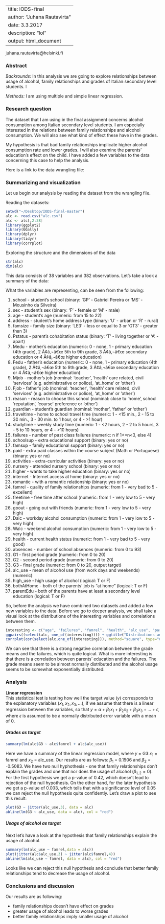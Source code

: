 
---
title: IODS-final
author: "Juhana Rautavirta"
date: 3.3.2017
description: "lol"
output: html_document
---
<p> juhana.rautavirta@helsinki.fi </p>

### Abstract

*Backrounds:*
In this analysis we are going to explore relationships between usage of alcohol, family relationships and grades of Italian secondary level students. I
  
*Methods:*
I am using multiple and simple linear regression.

### Research question

The dataset that I am using in the final assignment concerns alcohol consumption among Italian secondary level students. I am especially interested in the relations between family relationships and alcohol consumption. We will also see what kind of effect these have in the grades.

My hypothesis is that bad family relationships implicate higher alcohol consumption rate and lower grades. I will also examine the parents' education's effect on the child. I have added a few variables to the data concerning this case to help the analysis.

Here is a link to the data wrangling file:


### Summarizing and visualization

Let us begin our analysis by reading the dataset from the wrangling file.

Reading the datasets:
```r
setwd("~/Desktop/IODS-final-master")
alc <- read.csv("alc.csv")
alc <- alc[,2:38]
library(ggplot2)
library(GGally)
library(dplyr)
library(tidyr)
library(corrplot)
```

Exploring the structure and the dimensions of the data

```r
str(alc)
dim(alc)
```

This data consists of 38 variables and 382 observations. Let's take a look a summary of the data:

What the variables are representing, can be seen from the following:

1. school - student's school (binary: 'GP' - Gabriel Pereira or 'MS' - Mousinho da Silveira) 
2. sex - student's sex (binary: 'F' - female or 'M' - male) 
3. age - student's age (numeric: from 15 to 22) 
4. address - student's home address type (binary: 'U' - urban or 'R' - rural) 
5. famsize - family size (binary: 'LE3' - less or equal to 3 or 'GT3' - greater than 3) 
6. Pstatus - parent's cohabitation status (binary: 'T' - living together or 'A' - apart) 
7. Medu - mother's education (numeric: 0 - none, 1 - primary education (4th grade), 2 Ã¢â‚¬â€œ 5th to 9th grade, 3 Ã¢â‚¬â€œ secondary education or 4 Ã¢â‚¬â€œ higher education) 
8. Fedu - father's education (numeric: 0 - none, 1 - primary education (4th grade), 2 Ã¢â‚¬â€œ 5th to 9th grade, 3 Ã¢â‚¬â€œ secondary education or 4 Ã¢â‚¬â€œ higher education) 
9. Mjob - mother's job (nominal: 'teacher', 'health' care related, civil 'services' (e.g. administrative or police), 'at_home' or 'other') 
10. Fjob - father's job (nominal: 'teacher', 'health' care related, civil 'services' (e.g. administrative or police), 'at_home' or 'other') 
11. reason - reason to choose this school (nominal: close to 'home', school 'reputation', 'course' preference or 'other') 
12. guardian - student's guardian (nominal: 'mother', 'father' or 'other') 
13. traveltime - home to school travel time (numeric: 1 - <15 min., 2 - 15 to 30 min., 3 - 30 min. to 1 hour, or 4 - >1 hour) 
14. studytime - weekly study time (numeric: 1 - <2 hours, 2 - 2 to 5 hours, 3 - 5 to 10 hours, or 4 - >10 hours) 
15. failures - number of past class failures (numeric: n if 1<=n<3, else 4) 
16. schoolsup - extra educational support (binary: yes or no) 
17. famsup - family educational support (binary: yes or no) 
18. paid - extra paid classes within the course subject (Math or Portuguese) (binary: yes or no) 
19. activities - extra-curricular activities (binary: yes or no) 
20. nursery - attended nursery school (binary: yes or no) 
21. higher - wants to take higher education (binary: yes or no) 
22. internet - Internet access at home (binary: yes or no) 
23. romantic - with a romantic relationship (binary: yes or no) 
24. famrel - quality of family relationships (numeric: from 1 - very bad to 5 - excellent) 
25. freetime - free time after school (numeric: from 1 - very low to 5 - very high) 
26. goout - going out with friends (numeric: from 1 - very low to 5 - very high) 
27. Dalc - workday alcohol consumption (numeric: from 1 - very low to 5 - very high) 
28. Walc - weekend alcohol consumption (numeric: from 1 - very low to 5 - very high) 
29. health - current health status (numeric: from 1 - very bad to 5 - very good) 
30. absences - number of school absences (numeric: from 0 to 93) 
31. G1 - first period grade (numeric: from 0 to 20) 
32. G2 - second period grade (numeric: from 0 to 20) 
33. G3 - final grade (numeric: from 0 to 20, output target) 
34. alc_use - mean of alcohol use (from work days and weekends) (numeric)
35. high_use - high usage of alcohol (logical: T or F)
36. bothAtHome - both of the parents' job is "at home" (logical: T or F)
37. parentEdu - both of the parents have at least a secondary level education (logical: T or F)

So, before the analysis we have combined two datasets and added a few new variables to the data. Before we go to deeper analysis, we shall take a visual look at the distributions of the interesting variables and correlations between them.


```r
interesting <- c("age", "failures", "famrel", "health", "alc_use", "parentEdu", "G3")
ggpairs((select(alc, one_of(interesting)))) + ggtitle("Distributions and correlations")
corrplot(cor(select(alc,one_of(interesting))), method="square", type="upper", cl.pos="b", tl.pos="d", tl.cex=0.6)
```
  
    
We can see that there is a strong negative correlation between the grade means and the failures, which is quite logical. What is more interesting is that there is a correlation between parents' education and the failures. The grade means seem to be almost normally distributed and the alcohol usage seems to be somewhat exponentially distributed.

### Analysis


**Linear regression**  
This statistical test is testing how well the target value ($y$) corresponds to the explanatory variables ($x_1, x_2, x_3, ...$), if we assume that there is a linear regression between the variables, so that $y = \alpha + \beta_1x_1 + \beta_2x_2 + \beta_3x_3 + ... + \epsilon$, where $\epsilon$ is assumed to be a normally distributed error variable with a mean of 0. 
  

##### **Grades as target**

```r
summary(lm(alc$G3 ~ alc$famrel + alc$alc_use))
```

Here we have a summary of the linear regression model, where $y$ = G3 $x_1$ = famrel and $x_2$ = alc_use. Our results are as follows: $\beta_1$ = 0.1506 and $\beta_2$ = -0.5083. We have two null hyphothesis - one that family relationships don't explain the grades and one that nor does the usage of alcohol ($\beta_{1,2} = 0$). For the first hypothesis we get a p-value of 0.42, which doesn't lead to rejection of the null hypothesis. On the other hand, for the later hypothesis we get a p-value of 0.003, which tells that with a significance level of 0.05 we can reject the null hypothesis quite confidently. Let's draw a plot to see this result:

```r
plot(G3 ~ jitter(alc_use,3), data = alc)
abline(lm(G3 ~ alc_use, data = alc), col = "red")
```


##### **Usage of alcohol as target**

Next let's have a look at the hypothesis that family relationships explain the usage of alcohol.

```r
summary(lm(alc_use ~ famrel,data = alc))
plot(jitter(alc$alc_use,3) ~ jitter(alc$famrel,4))
abline(lm(alc_use ~ famrel, data = alc), col = "red")
```
  
    
    
Looks like we can reject this null hypothesis and conclude that better family relationships tend to decrease the usage of alcohol.


### Conclusions and discussion
  
  
Our results are as following:

* family relationships doesn't have effect on grades
* greater usage of alcohol leads to worse grades
* better family relationships imply smaller usage of alcohol









